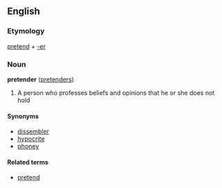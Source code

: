 ==English==
===Etymology===
[[pretend]] + [[-er]]

===Noun===
'''pretender''' ([[pretenders]])

# A person who professes beliefs and opinions that he or she does not hold

==== Synonyms ====
* [[dissembler]]
* [[hypocrite]]
* [[phoney]]

====Related terms====
*[[pretend]]